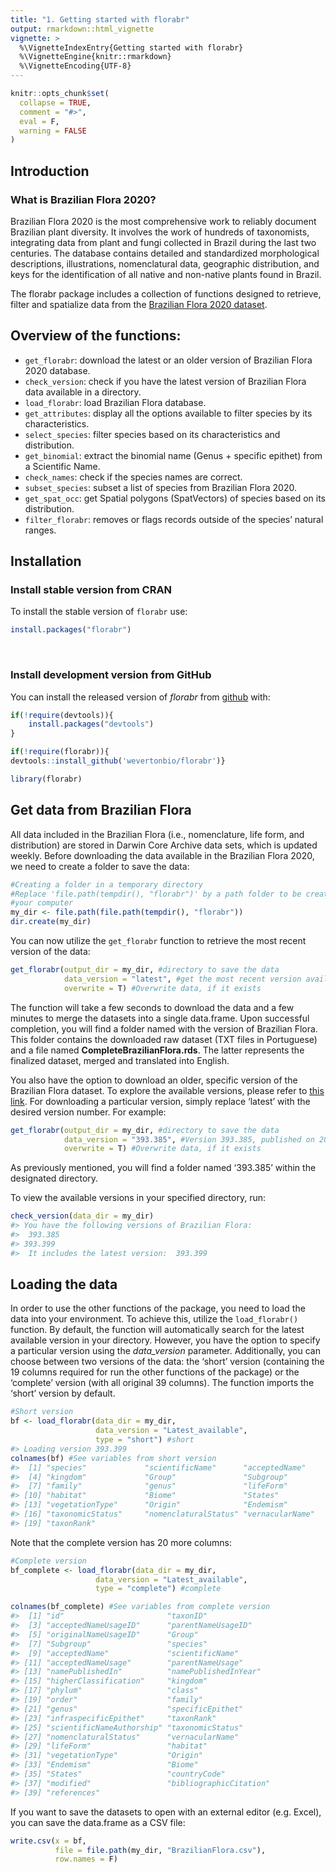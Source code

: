 ```yaml
---
title: "1. Getting started with florabr"
output: rmarkdown::html_vignette
vignette: >
  %\VignetteIndexEntry{Getting started with florabr}
  %\VignetteEngine{knitr::rmarkdown}
  %\VignetteEncoding{UTF-8}
---
```


```r
knitr::opts_chunk$set(
  collapse = TRUE,
  comment = "#>",
  eval = F,
  warning = FALSE
)
```

## Introduction
### What is Brazilian Flora 2020?
Brazilian Flora 2020 is the most comprehensive work to reliably document Brazilian plant diversity. It involves the work of hundreds of taxonomists, integrating data from plant and fungi collected in Brazil during the last two centuries. The database contains detailed and standardized morphological descriptions, illustrations, nomenclatural data, geographic distribution, and keys for the identification of all native and non-native plants found in Brazil.

The florabr package includes a collection of functions designed to retrieve, filter and spatialize data from the [Brazilian Flora 2020 dataset](https://floradobrasil.jbrj.gov.br/reflora/listaBrasil/PrincipalUC/PrincipalUC.do?lingua=en#CondicaoTaxonCP).

## Overview of the functions:

+ `get_florabr`: download the latest or an older version of Brazilian Flora 2020 database.
+ `check_version`: check if you have the latest version of Brazilian Flora data available in a directory.
+ `load_florabr`: load Brazilian Flora database.
+ `get_attributes`: display all the options available to filter species by its characteristics.
+ `select_species`: filter species based on its characteristics and distribution.
+ `get_binomial`: extract the binomial name (Genus + specific epithet) from a Scientific Name.
+ `check_names`: check if the species names are correct.
+ `subset_species`: subset a list of species from Brazilian Flora 2020.
+ `get_spat_occ`: get Spatial polygons (SpatVectors) of species based on its distribution.
+ `filter_florabr`: removes or flags records outside of the species' natural ranges.


## Installation

### Install stable version from CRAN

To install the stable version of `florabr` use:

``` r
install.packages("florabr")
```

<br>

### Install development version from GitHub

You can install the released version of *florabr* from [github](https://github.com/wevertonbio/florabr) with:
```r
if(!require(devtools)){
    install.packages("devtools")
}

if(!require(florabr)){
devtools::install_github('wevertonbio/florabr')}

library(florabr)
```

## Get data from Brazilian Flora
All data included in the Brazilian Flora (i.e., nomenclature, life form, and distribution) are stored in Darwin Core Archive data sets, which is updated weekly. Before downloading the data available in the Brazilian Flora 2020, we need to create a folder to save the data:

```r
#Creating a folder in a temporary directory
#Replace 'file.path(tempdir(), "florabr")' by a path folder to be create in 
#your computer
my_dir <- file.path(file.path(tempdir(), "florabr"))
dir.create(my_dir)
```

You can now utilize the `get_florabr` function to retrieve the most recent version of the data:

```r
get_florabr(output_dir = my_dir, #directory to save the data
            data_version = "latest", #get the most recent version available
            overwrite = T) #Overwrite data, if it exists
```

The function will take a few seconds to download the data and a few minutes to merge the datasets into a single data.frame. Upon successful completion, you will find a folder named with the version of Brazilian Flora. This folder contains the downloaded raw dataset (TXT files in Portuguese) and a file named **CompleteBrazilianFlora.rds**. The latter represents the finalized dataset, merged and translated into English.

You also have the option to download an older, specific version of the Brazilian Flora dataset. To explore the available versions, please refer to [this link](https://ipt.jbrj.gov.br/jbrj/resource?r=lista_especies_flora_brasil). For downloading a particular version, simply replace 'latest' with the desired version number. For example:

```r
get_florabr(output_dir = my_dir, #directory to save the data
            data_version = "393.385", #Version 393.385, published on 2023-07-21
            overwrite = T) #Overwrite data, if it exists
```

As previously mentioned, you will find a folder named '393.385' within the designated directory.

To view the available versions in your specified directory, run:

```r
check_version(data_dir = my_dir)
#> You have the following versions of Brazilian Flora:
#>  393.385
#> 393.399 
#>  It includes the latest version:  393.399
```

## Loading the data
In order to use the other functions of the package, you need to load the data into your environment. To achieve this, utilize the `load_florabr()` function. By default, the function will automatically search for the latest available version in your directory. However, you have the option to specify a particular version using the *data_version* parameter.
Additionally, you can choose between two versions of the data: the 'short' version (containing the 19 columns required for run the other functions of the package) or the 'complete' version (with all original 39 columns). The function imports the 'short' version by default.

```r
#Short version
bf <- load_florabr(data_dir = my_dir,
                   data_version = "Latest_available",
                   type = "short") #short
#> Loading version 393.399
colnames(bf) #See variables from short version
#>  [1] "species"             "scientificName"      "acceptedName"       
#>  [4] "kingdom"             "Group"               "Subgroup"           
#>  [7] "family"              "genus"               "lifeForm"           
#> [10] "habitat"             "Biome"               "States"             
#> [13] "vegetationType"      "Origin"              "Endemism"           
#> [16] "taxonomicStatus"     "nomenclaturalStatus" "vernacularName"     
#> [19] "taxonRank"
```
Note that the complete version has 20 more columns:

```r
#Complete version
bf_complete <- load_florabr(data_dir = my_dir,
                   data_version = "Latest_available",
                   type = "complete") #complete

colnames(bf_complete) #See variables from complete version
#>  [1] "id"                       "taxonID"                 
#>  [3] "acceptedNameUsageID"      "parentNameUsageID"       
#>  [5] "originalNameUsageID"      "Group"                   
#>  [7] "Subgroup"                 "species"                 
#>  [9] "acceptedName"             "scientificName"          
#> [11] "acceptedNameUsage"        "parentNameUsage"         
#> [13] "namePublishedIn"          "namePublishedInYear"     
#> [15] "higherClassification"     "kingdom"                 
#> [17] "phylum"                   "class"                   
#> [19] "order"                    "family"                  
#> [21] "genus"                    "specificEpithet"         
#> [23] "infraspecificEpithet"     "taxonRank"               
#> [25] "scientificNameAuthorship" "taxonomicStatus"         
#> [27] "nomenclaturalStatus"      "vernacularName"          
#> [29] "lifeForm"                 "habitat"                 
#> [31] "vegetationType"           "Origin"                  
#> [33] "Endemism"                 "Biome"                   
#> [35] "States"                   "countryCode"             
#> [37] "modified"                 "bibliographicCitation"   
#> [39] "references"
```

If you want to save the datasets to open with an external editor (e.g. Excel), you can save the data.frame as a CSV file:
```r
write.csv(x = bf,
          file = file.path(my_dir, "BrazilianFlora.csv"),
          row.names = F)
```
